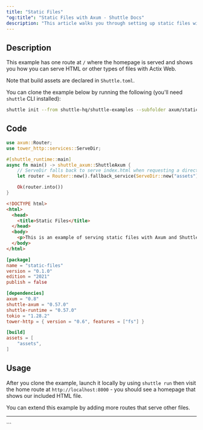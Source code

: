 ---
title: "Static Files"
"og:title": "Static Files with Axum - Shuttle Docs"
description: "This article walks you through setting up static files with Axum, a powerful Rust framework maintained by the Tokio-rs team."
---

## Description

This example has one route at `/` where the homepage is served and shows you how you can serve HTML or other types of files with Actix Web.

Note that build assets are declared in `Shuttle.toml`.

You can clone the example below by running the following (you'll need `shuttle` CLI installed):

```bash
shuttle init --from shuttle-hq/shuttle-examples --subfolder axum/static-files
```

## Code

<CodeGroup>

```rust src/main.rs
use axum::Router;
use tower_http::services::ServeDir;

#[shuttle_runtime::main]
async fn main() -> shuttle_axum::ShuttleAxum {
    // ServeDir falls back to serve index.html when requesting a directory
    let router = Router::new().fallback_service(ServeDir::new("assets"));

    Ok(router.into())
}
```

```html assets/index.html
<!DOCTYPE html>
<html>
  <head>
    <title>Static Files</title>
  </head>
  <body>
    <p>This is an example of serving static files with Axum and Shuttle.</p>
  </body>
</html>
```

```toml Cargo.toml
[package]
name = "static-files"
version = "0.1.0"
edition = "2021"
publish = false

[dependencies]
axum = "0.8"
shuttle-axum = "0.57.0"
shuttle-runtime = "0.57.0"
tokio = "1.28.2"
tower-http = { version = "0.6", features = ["fs"] }
```

```toml Shuttle.toml
[build]
assets = [
    "assets",
]
```

</CodeGroup>

## Usage

After you clone the example, launch it locally by using `shuttle run` then visit the home route at `http://localhost:8000` - you should see a homepage that shows our included HTML file.

You can extend this example by adding more routes that serve other files.

---

<Snippet file="other-frameworks.mdx" />

<Snippet file="check-examples.mdx" />
```
